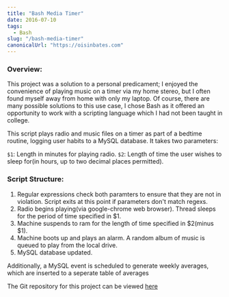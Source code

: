 ```yaml
---
title: "Bash Media Timer"
date: 2016-07-10
tags:
  - Bash
slug: "/bash-media-timer"
canonicalUrl: "https://oisinbates.com"
---
```


### Overview: 
This project was a solution to a personal predicament; I enjoyed the convenience of playing music on a timer via my home stereo, but I often found myself away from home with only my laptop. Of course, there are many possible solutions to this use case, I chose Bash as it offered an opportunity to work with a scripting language which I had not been taught in college.

This script plays radio and music files on a timer as part of a bedtime routine, logging user habits to a MySQL database. It takes two parameters:

`$1`: Length in minutes for playing radio.
`$2`: Length of time the user wishes to sleep for(in hours, up to two decimal places permitted).

### Script Structure:

1. Regular expressions check both paramters to ensure that they are not in violation. Script exits at this point if parameters don't match regexs.
2. Radio begins playing(via google-chrome web browser). Thread sleeps for the period of time specified in $1.
3. Machine suspends to ram for the length of time specified in $2(minus $1).
4. Machine boots up and plays an alarm. A random album of music is queued to play from the local drive.
5. MySQL database updated.

Additionally, a MySQL event is scheduled to generate weekly averages, which are inserted to a seperate table of averages

The Git repository for this project can be viewed [here](https://github.com/oisinBates/BashRadioTimerReplacement)